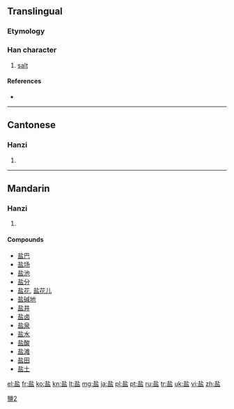 {{also|鹽|塩}}<!-- may be replaced by zh-forms -->
==Translingual==
{{ja-forms|[[塩]]|盐|[[鹽]]}}

===Etymology===
{{Han simp|鹽}}

===Han character===
{{Han char|rn=108|rad=皿|as=05|sn=10|four=|canj=土卜月廿 (GYBT)}}

# [[salt]]

====References====
* {{Han ref|kx=0794.041|hdz=42559.030|uh=76D0|ud=30416}}

----

==Cantonese==

===Hanzi===
{{yue-hanzi|jyut=|y=yim4|tra=鹽}}

# {{defn|lang=yue|sort=皿05}}

----

==Mandarin==

===Hanzi===
{{cmn-hanzi|tra=鹽|pin=[[yán]] ([[yan2]])|wg=yen<sup>2</sup>}}

# {{defn|lang=cmn|sort=皿05}}

====Compounds====
* [[盐巴]]
* [[盐场]]
* [[盐池]]
* [[盐分]]
* [[盐花]], [[盐花儿]]
* [[盐碱地]]
* [[盐井]]
* [[盐卤]]
* [[盐泉]]
* [[盐水]]
* [[盐酸]]
* [[盐滩]]
* [[盐田]]
* [[盐土]]

[[Category:CJKV characters simplified differently in Japan and China|鹽2]]

[[el:盐]]
[[fr:盐]]
[[ko:盐]]
[[kn:盐]]
[[lt:盐]]
[[mg:盐]]
[[ja:盐]]
[[pl:盐]]
[[pt:盐]]
[[ru:盐]]
[[tr:盐]]
[[uk:盐]]
[[vi:盐]]
[[zh:盐]]